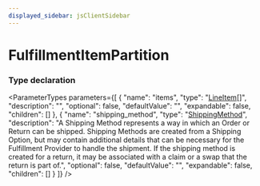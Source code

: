 ```yaml
---
displayed_sidebar: jsClientSidebar
---
```



# FulfillmentItemPartition

### Type declaration

<ParameterTypes parameters={[
  {
    "name": "items",
    "type": "[LineItem](../classes/internal.LineItem.mdx)[]",
    "description": "",
    "optional": false,
    "defaultValue": "",
    "expandable": false,
    "children": []
  },
  {
    "name": "shipping_method",
    "type": "[ShippingMethod](../classes/internal.ShippingMethod-4.mdx)",
    "description": "A Shipping Method represents a way in which an Order or Return can be shipped. Shipping Methods are created from a Shipping Option, but may contain additional details that can be necessary for the Fulfillment Provider to handle the shipment. If the shipping method is created for a return, it may be associated with a claim or a swap that the return is part of.",
    "optional": false,
    "defaultValue": "",
    "expandable": false,
    "children": []
  }
]} />
